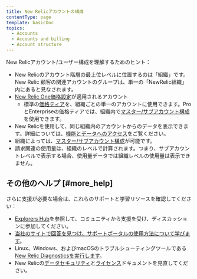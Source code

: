 ```yaml
---
title: New Relicアカウントの構成
contentType: page
template: basicDoc
topics:
  - Accounts
  - Accounts and billing
  - Account structure
---
```


New Relicアカウント/ユーザー構成を理解するためのヒント：

* New Relicのアカウント階層の最上位レベルに位置するのは「組織」です。New Relic 顧客の関連アカウントのグループは、単一の「NewRelic組織」内にあると見なされます。
* [New Relic One価格設定](/docs/accounts/accounts-billing/new-relic-one-pricing-users/pricing-billing)が適用されるアカウント
  * 標準の[価格ティア](https://newrelic.com/pricing)を、組織ごとの単一のアカウントに使用できます。ProとEnterpriseの価格ティアでは、組織内で[マスター/サブアカウント構成](/docs/accounts/install-new-relic/account-setup/manage-apps-or-users-sub-accounts)を使用できます。
* New Relicを使用して、同じ組織内のアカウントからのデータを表示できます。詳細については、[機能とデータへのアクセス](/docs/factors-affecting-access-features-data#account-access)をご覧ください。
* 組織によっては、[マスター/サブアカウント構成](/docs/accounts/install-new-relic/account-setup/manage-apps-or-users-sub-accounts)が可能です。
* 請求関連の使用量は、組織のレベルで計算されます。つまり、サブアカウントレベルで表示する場合、使用量データでは組織レベルの使用量は表示できません。

## その他のヘルプ [#more_help]

さらに支援が必要な場合は、これらのサポートと学習リソースを確認してください：

* [Explorers Hub](https://discuss.newrelic.com/)を参照して、コミュニティから支援を受け、ディスカッションに参加してください。
* [当社のサイトで回答を見つけ、サポートポータルの使用方法について学びます](/docs/using-new-relic/welcome-new-relic/get-started/find-help-use-support-portal)。
* Linux、Windows、およびmacOSのトラブルシューティングツールである[New Relic Diagnosticsを実行します](/docs/using-new-relic/cross-product-functions/troubleshooting/new-relic-diagnostics)。
* New Relicの[データセキュリティ](/docs/security)と[ライセンス](/docs/licenses)ドキュメントを見直してください。
